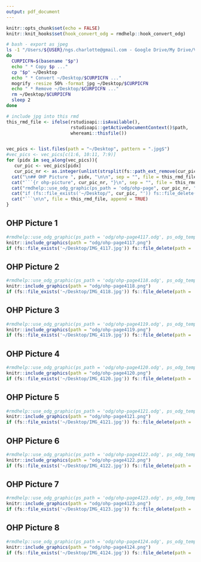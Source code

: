 ```yaml
---
output: pdf_document
---
```


```r
knitr::opts_chunk$set(echo = FALSE)
knitr::knit_hooks$set(hook_convert_odg = rmdhelp::hook_convert_odg)
```

```bash
# bash - export as jpeg
ls -1 "/Users/${USER}/ngs.charlotte@gmail.com - Google Drive/My Drive/Vorlesung/ASM/SS2024/OHP-L05"/* | while read p
do
  CURPICFN=$(basename "$p")
  echo " * Copy $p ..."
  cp "$p" ~/Desktop
  echo " * Convert ~/Desktop/$CURPICFN ..."
  mogrify -resize 50% -format jpg ~/Desktop/$CURPICFN
  echo " * Remove ~/Desktop/$CURPICFN ..."
  rm ~/Desktop/$CURPICFN
  sleep 2
done
```

```r
# include jpg into this rmd
this_rmd_file <- ifelse(rstudioapi::isAvailable(),
                        rstudioapi::getActiveDocumentContext()$path,
                        whereami::thisfile())


vec_pics <- list.files(path = "~/Desktop", pattern = ".jpg$")
#vec_pics <- vec_pics[c(1:6, 10:11, 7:9)]
for (pidx in seq_along(vec_pics)){
   cur_pic <- vec_pics[pidx]
   cur_pic_nr <- as.integer(unlist(strsplit(fs::path_ext_remove(cur_pic), "_"))[2])
  cat("\n## OHP Picture ", pidx, "\n\n", sep = "", file = this_rmd_file, append = TRUE)
  cat("```{r ohp-picture", cur_pic_nr, "}\n", sep = "", file = this_rmd_file, append = TRUE)
  cat("rmdhelp::use_odg_graphic(ps_path = 'odg/ohp-page", cur_pic_nr, ".odg', ps_odg_template = 'odg_draw_a4_portrait')\n", sep = "", file = this_rmd_file, append = TRUE)
  cat("if (fs::file_exists('~/Desktop/", cur_pic, "')) fs::file_delete(path = '~/Desktop/", cur_pic, "')\n", sep = "", file = this_rmd_file, append = TRUE)
  cat("```\n\n", file = this_rmd_file, append = TRUE)
}
```



## OHP Picture 1

```r
#rmdhelp::use_odg_graphic(ps_path = 'odg/ohp-page4117.odg', ps_odg_template = 'odg_draw_a4_portrait')
knitr::include_graphics(path = "odg/ohp-page4117.png")
if (fs::file_exists('~/Desktop/IMG_4117.jpg')) fs::file_delete(path = '~/Desktop/IMG_4117.jpg')
```


## OHP Picture 2

```r
#rmdhelp::use_odg_graphic(ps_path = 'odg/ohp-page4118.odg', ps_odg_template = 'odg_draw_a4_portrait')
knitr::include_graphics(path = "odg/ohp-page4118.png")
if (fs::file_exists('~/Desktop/IMG_4118.jpg')) fs::file_delete(path = '~/Desktop/IMG_4118.jpg')
```


## OHP Picture 3

```r
#rmdhelp::use_odg_graphic(ps_path = 'odg/ohp-page4119.odg', ps_odg_template = 'odg_draw_a4_portrait')
knitr::include_graphics(path = "odg/ohp-page4119.png")
if (fs::file_exists('~/Desktop/IMG_4119.jpg')) fs::file_delete(path = '~/Desktop/IMG_4119.jpg')
```


## OHP Picture 4

```r
#rmdhelp::use_odg_graphic(ps_path = 'odg/ohp-page4120.odg', ps_odg_template = 'odg_draw_a4_portrait')
knitr::include_graphics(path = "odg/ohp-page4120.png")
if (fs::file_exists('~/Desktop/IMG_4120.jpg')) fs::file_delete(path = '~/Desktop/IMG_4120.jpg')
```


## OHP Picture 5

```r
#rmdhelp::use_odg_graphic(ps_path = 'odg/ohp-page4121.odg', ps_odg_template = 'odg_draw_a4_portrait')
knitr::include_graphics(path = "odg/ohp-page4121.png")
if (fs::file_exists('~/Desktop/IMG_4121.jpg')) fs::file_delete(path = '~/Desktop/IMG_4121.jpg')
```


## OHP Picture 6

```r
#rmdhelp::use_odg_graphic(ps_path = 'odg/ohp-page4122.odg', ps_odg_template = 'odg_draw_a4_portrait')
knitr::include_graphics(path = "odg/ohp-page4122.png")
if (fs::file_exists('~/Desktop/IMG_4122.jpg')) fs::file_delete(path = '~/Desktop/IMG_4122.jpg')
```


## OHP Picture 7

```r
#rmdhelp::use_odg_graphic(ps_path = 'odg/ohp-page4123.odg', ps_odg_template = 'odg_draw_a4_portrait')
knitr::include_graphics(path = "odg/ohp-page4123.png")
if (fs::file_exists('~/Desktop/IMG_4123.jpg')) fs::file_delete(path = '~/Desktop/IMG_4123.jpg')
```


## OHP Picture 8

```r
#rmdhelp::use_odg_graphic(ps_path = 'odg/ohp-page4124.odg', ps_odg_template = 'odg_draw_a4_portrait')
knitr::include_graphics(path = "odg/ohp-page4124.png")
if (fs::file_exists('~/Desktop/IMG_4124.jpg')) fs::file_delete(path = '~/Desktop/IMG_4124.jpg')
```
        
